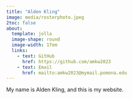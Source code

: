 ```yaml
---
title: "Alden Kling"
image: media/rosterphoto.jpeg
2toc: false
about: 
  template: jolla
  image-shape: round
  image-width: 17em
  links:
    - text: GitHub
      href: https://github.com/amkw2023
    - text: Email
      href: mailto:amkw2023@mymail.pomona.edu
---
```


My name is Alden Kling, and this is my website.
